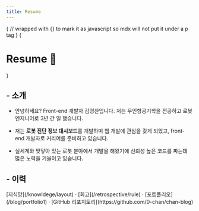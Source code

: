 ```yaml
---
title: Resume
---
```



{
// wrapped with {} to mark it as javascript so mdx will not put it under a p tag
}
{<h1 className="text-center font-extrabold md:text-5xl mt-8">Resume 📜</h1>}

<Bleed><Features/></Bleed>

## - 소개
- 안녕하세요? Front-end 개발자 김영찬입니다. 저는 무인항공기학을 전공하고 로봇 엔지니어로 3년 간 일 했습니다.  

- 저는 **로봇 진단 정보 대시보드**를 개발하며 웹 개발에 관심을 갖게 되었고, front-end 개발자로 커리어를 준비하고 있습니다.  

- 실세계와 맞닿아 있는 로봇 분야에서 개발을 해왔기에 신뢰성 높은 코드를 짜는데 많은 노력을 기울이고 있습니다.

## - 이력


<div className="mt-16 mb-20 text-center">
  [지식망](/knowldege/layout) · [회고](/retrospective/rule) · [포트폴리오](/blog/portfolio1) · [GitHub 리포지토리](https://github.com/0-chan/chan-blog)
</div>
